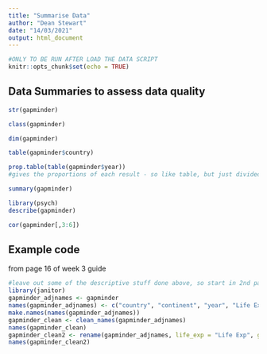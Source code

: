 ```yaml
---
title: "Summarise Data"
author: "Dean Stewart"
date: "14/03/2021"
output: html_document
---
```


```r
#ONLY TO BE RUN AFTER LOAD THE DATA SCRIPT
knitr::opts_chunk$set(echo = TRUE)
```

## Data Summaries to assess data quality

```r
str(gapminder)
```

```r
class(gapminder)
```

```r
dim(gapminder)
```

```r
table(gapminder$country)
```

```r
prop.table(table(gapminder$year))
#gives the proportions of each result - so like table, but just divided by total count
```

```r
summary(gapminder)
```

```r
library(psych)
describe(gapminder)
```

```r
cor(gapminder[,3:6])
```
## Example code
from page 16 of week 3 guide

```r
#leave out some of the descriptive stuff done above, so start in 2nd para
library(janitor)
gapminder_adjnames <- gapminder
names(gapminder_adjnames) <- c("country", "continent", "year", "Life Exp", "population", "Gdp Per cap")
make.names(names(gapminder_adjnames))
gapminder_clean <- clean_names(gapminder_adjnames)
names(gapminder_clean)
gapminder_clean2 <- rename(gapminder_adjnames, life_exp = "Life Exp", gdp_per_cap = "Gdp Per cap")
names(gapminder_clean2)
```

```r

```

